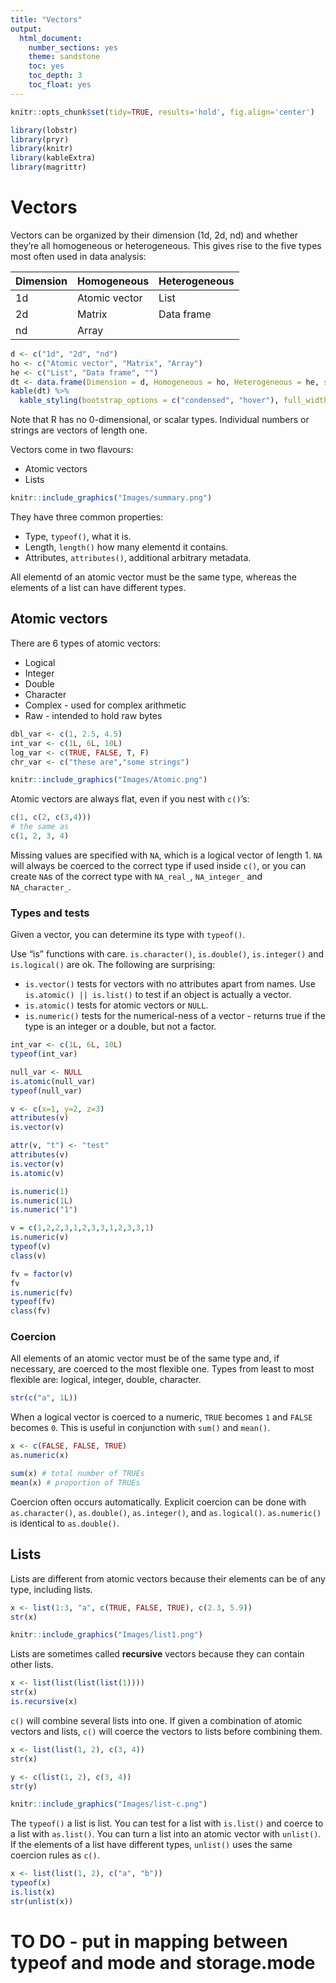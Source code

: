 ```yaml
---
title: "Vectors"
output:
  html_document:
    number_sections: yes
    theme: sandstone
    toc: yes
    toc_depth: 3
    toc_float: yes
---
```


```r
knitr::opts_chunk$set(tidy=TRUE, results='hold', fig.align='center')
```

```r
library(lobstr)
library(pryr)
library(knitr)
library(kableExtra)
library(magrittr)

```

# Vectors
Vectors can be organized by their dimension (1d, 2d, nd) and whether they're all homogeneous or heterogeneous. This gives rise to the five types most often used in data analysis:

Dimension     | Homogeneous   | Heterogeneous
------------- | ------------- | -------------
1d            | Atomic vector | List
2d            | Matrix        | Data frame
nd            | Array         |

```r
d <- c("1d", "2d", "nd")
ho <- c("Atomic vector", "Matrix", "Array")
he <- c("List", "Data frame", "")
dt <- data.frame(Dimension = d, Homogeneous = ho, Heterogeneous = he, stringsAsFactors = FALSE)
kable(dt) %>%
  kable_styling(bootstrap_options = c("condensed", "hover"), full_width = FALSE, position = "left")
```

Note that R has no 0-dimensional, or scalar types. Individual numbers or strings are vectors of length one.

Vectors come in two flavours:

* Atomic vectors
* Lists

```r
knitr::include_graphics("Images/summary.png")
```

They have three common properties:

* Type, `typeof()`, what it is.
* Length, `length()` how many elementd it contains.
* Attributes, `attributes()`, additional arbitrary metadata.

All elementd of an atomic vector must be the same type, whereas the elements of a list can have different types.

## Atomic vectors
There are 6 types of atomic vectors:

* Logical
* Integer
* Double
* Character
* Complex - used for complex arithmetic
* Raw - intended to hold raw bytes

```r
dbl_var <- c(1, 2.5, 4.5)
int_var <- c(1L, 6L, 10L)
log_var <- c(TRUE, FALSE, T, F)
chr_var <- c("these are","some strings")
```

```r
knitr::include_graphics("Images/Atomic.png")
```

Atomic vectors are always flat, even if you nest with `c()`'s:

```r
c(1, c(2, c(3,4)))
# the same as
c(1, 2, 3, 4)
```

Missing values are specified with `NA`, which is a logical vector of length 1. `NA` will always be coerced to the correct type if used inside `c()`, or you can create `NA`s of the correct type with `NA_real_`, `NA_integer_` and `NA_character_`.

### Types and tests
Given a vector, you can determine its type with `typeof()`.

Use "is" functions with care. `is.character()`, `is.double()`, `is.integer()` and `is.logical()` are ok. The following are surprising:

* `is.vector()` tests for vectors with no attributes apart from names. Use `is.atomic() || is.list()` to test if an object is actually a vector.
* `is.atomic()` tests for atomic vectors or `NULL`.
* `is.numeric()` tests for the numerical-ness of a vector - returns true if the type is an integer or a double, but not a factor. 

```r
int_var <- c(1L, 6L, 10L)
typeof(int_var)
```
```r
null_var <- NULL
is.atomic(null_var)
typeof(null_var)
```
```r
v <- c(x=1, y=2, z=3)
attributes(v)
is.vector(v)
```
```r
attr(v, "t") <- "test"
attributes(v)
is.vector(v)
is.atomic(v)
```
```r
is.numeric(1)
is.numeric(1L)
is.numeric("1")
```
```r
v = c(1,2,2,3,1,2,3,3,1,2,3,3,1)
is.numeric(v)
typeof(v)
class(v)
```
```r
fv = factor(v)
fv
is.numeric(fv)
typeof(fv)
class(fv)
```

### Coercion
All elements of an atomic vector must be of the same type  and, if necessary, are coerced to the most flexible one. Types from least to most flexible are: logical, integer, double, character.

```r
str(c("a", 1L))
```

When a logical vector is coerced to a numeric, `TRUE` becomes `1` and `FALSE` becomes `0`. This is useful in conjunction with `sum()` and `mean()`.
```r
x <- c(FALSE, FALSE, TRUE)
as.numeric(x)

sum(x) # total number of TRUEs
mean(x) # proportion of TRUEs
```

Coercion often occurs automatically. Explicit coercion can be done with `as.character()`, `as.double()`, `as.integer()`, and `as.logical()`. `as.numeric()` is identical to `as.double()`.

## Lists
Lists are different from atomic vectors because their elements can be of any type, including lists.

```r
x <- list(1:3, "a", c(TRUE, FALSE, TRUE), c(2.3, 5.9))
str(x)
```

```r
knitr::include_graphics("Images/list1.png")
```

Lists are sometimes called **recursive** vectors because they can contain other lists.

```r
x <- list(list(list(list(1))))
str(x)
is.recursive(x)
```

`c()` will combine several lists into one. If given a combination of atomic vectors and lists, `c()` will coerce the vectors to lists before combining them.

```r
x <- list(list(1, 2), c(3, 4))
str(x)
```
```r
y <- c(list(1, 2), c(3, 4))
str(y)
```

```r
knitr::include_graphics("Images/list-c.png")
```

The `typeof()` a list is list. You can test for a list with `is.list()` and coerce to a list with `as.list()`. You can turn a list into an atomic vector with `unlist()`. If the elements of a list have different types, `unlist()` uses the same coercion rules as `c()`.

```r
x <- list(list(1, 2), c("a", "b"))
typeof(x)
is.list(x)
str(unlist(x))
```


# TO DO - put in mapping between typeof and mode and storage.mode


